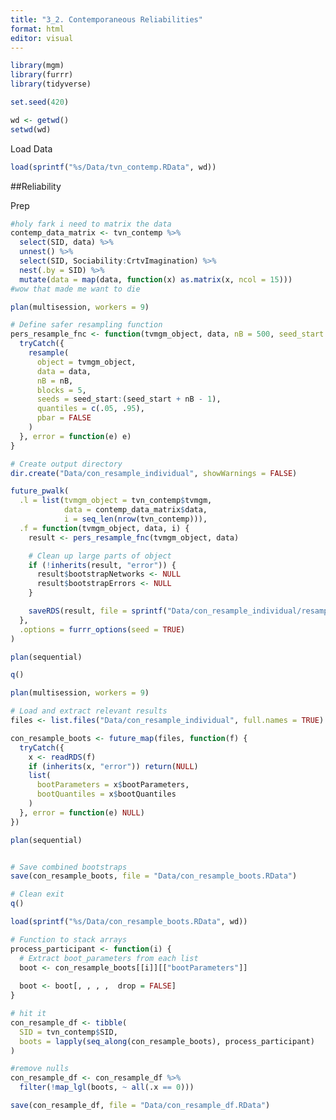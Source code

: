 ```yaml
---
title: "3_2. Contemporaneous Reliabilities"
format: html
editor: visual
---
```


```r
library(mgm)
library(furrr)
library(tidyverse)

set.seed(420)

wd <- getwd()
setwd(wd)

```

Load Data

```r
load(sprintf("%s/Data/tvn_contemp.RData", wd)) 
```

##Reliability

Prep

```r
#holy fark i need to matrix the data
contemp_data_matrix <- tvn_contemp %>%
  select(SID, data) %>%
  unnest() %>%
  select(SID, Sociability:CrtvImagination) %>%
  nest(.by = SID) %>%
  mutate(data = map(data, function(x) as.matrix(x, ncol = 15)))
#wow that made me want to die
```

```r
plan(multisession, workers = 9)  

# Define safer resampling function
pers_resample_fnc <- function(tvmgm_object, data, nB = 500, seed_start = 1) {
  tryCatch({
    resample(
      object = tvmgm_object,
      data = data,
      nB = nB,
      blocks = 5,
      seeds = seed_start:(seed_start + nB - 1),
      quantiles = c(.05, .95),
      pbar = FALSE
    )
  }, error = function(e) e)
}

# Create output directory
dir.create("Data/con_resample_individual", showWarnings = FALSE)

future_pwalk(
  .l = list(tvmgm_object = tvn_contemp$tvmgm,
            data = contemp_data_matrix$data,
            i = seq_len(nrow(tvn_contemp))),
  .f = function(tvmgm_object, data, i) {
    result <- pers_resample_fnc(tvmgm_object, data)

    # Clean up large parts of object
    if (!inherits(result, "error")) {
      result$bootstrapNetworks <- NULL
      result$bootstrapErrors <- NULL
    }

    saveRDS(result, file = sprintf("Data/con_resample_individual/resample_%03d.rds", i))
  },
  .options = furrr_options(seed = TRUE)
)

plan(sequential)

q()
```

```r
plan(multisession, workers = 9)  

# Load and extract relevant results
files <- list.files("Data/con_resample_individual", full.names = TRUE)

con_resample_boots <- future_map(files, function(f) {
  tryCatch({
    x <- readRDS(f)
    if (inherits(x, "error")) return(NULL)
    list(
      bootParameters = x$bootParameters,
      bootQuantiles = x$bootQuantiles
    )
  }, error = function(e) NULL)
})

plan(sequential)


# Save combined bootstraps
save(con_resample_boots, file = "Data/con_resample_boots.RData")

# Clean exit
q()

```

```r
load(sprintf("%s/Data/con_resample_boots.RData", wd)) 

# Function to stack arrays
process_participant <- function(i) {
  # Extract boot_parameters from each list
  boot <- con_resample_boots[[i]][["bootParameters"]]
  
  boot <- boot[, , , ,  drop = FALSE]
}

# hit it
con_resample_df <- tibble(
  SID = tvn_contemp$SID,
  boots = lapply(seq_along(con_resample_boots), process_participant)
)

#remove nulls
con_resample_df <- con_resample_df %>%
  filter(!map_lgl(boots, ~ all(.x == 0)))

save(con_resample_df, file = "Data/con_resample_df.RData")
```
